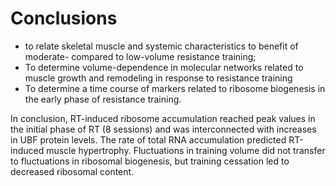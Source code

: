 # Conclusions



- to relate skeletal muscle and systemic characteristics to benefit of moderate- compared to low-volume resistance training;
- To determine volume-dependence in molecular networks related to muscle growth and remodeling in response to resistance training
- To determine a time course of markers related to ribosome biogenesis in the early phase of resistance training.



In conclusion, RT-induced ribosome accumulation reached peak values in the initial phase of RT (8 sessions) and was interconnected with increases in UBF protein levels. The rate of total RNA accumulation predicted RT-induced muscle hypertrophy. Fluctuations in training volume did not transfer to fluctuations in ribosomal biogenesis, but training cessation led to decreased ribosomal content.  
